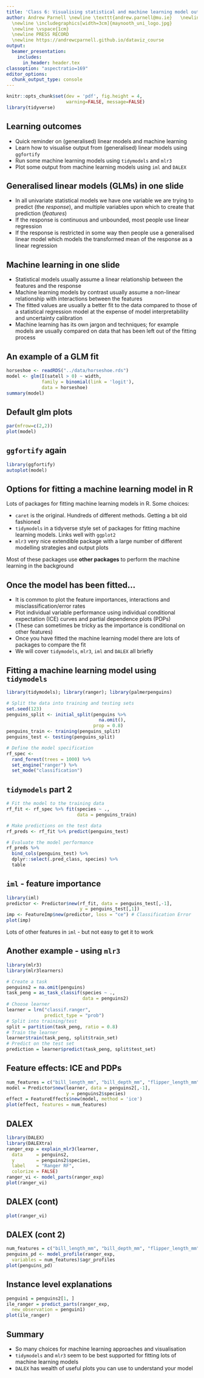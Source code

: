 ```yaml
---
title: 'Class 6: Visualising statistical and machine learning model output.'
author: Andrew Parnell \newline \texttt{andrew.parnell@mu.ie}   \newline \vspace{1cm}
  \newline \includegraphics[width=3cm]{maynooth_uni_logo.jpg}
  \newline \vspace{1cm}
  \newline PRESS RECORD 
  \newline https://andrewcparnell.github.io/dataviz_course 
output:
  beamer_presentation:
    includes:
      in_header: header.tex
classoption: "aspectratio=169"
editor_options: 
  chunk_output_type: console
---
```


```r
knitr::opts_chunk$set(dev = 'pdf', fig.height = 4,
                      warning=FALSE, message=FALSE)
library(tidyverse)
```

## Learning outcomes

- Quick reminder on (generalised) linear models and machine learning
- Learn how to visualise output from (generalised) linear models using `ggfortify`
- Run some machine learning models using `tidymodels` and `mlr3`
- Plot some output from machine learning models using `iml` and `DALEX`

## Generalised linear models (GLMs) in one slide

- In all univariate statistical models we have one variable we are trying to predict (the _response_), and multiple variables upon which to create that prediction (_features_)
- If the response is continuous and unbounded, most people use linear regression
- If the response is restricted in some way then people use a generalised linear model which models the transformed mean of the response as a linear regression

## Machine learning in one slide

- Statistical models usually assume a linear relationship between the features and the response
- Machine learning models by contrast usually assume a non-linear relationship with interactions between the features
- The fitted values are usually a better fit to the data compared to those of a statistical regression model at the expense of model interpretability and uncertainty calibration
- Machine learning has its own jargon and techniques; for example models are usually compared on data that has been left out of the fitting process

## An example of a GLM fit

\small 
```r
horseshoe <- readRDS("../data/horseshoe.rds")
model <- glm(I(satell > 0) ~ width, 
             family = binomial(link = 'logit'), 
             data = horseshoe)
summary(model)
```

## Default glm plots

```r
par(mfrow=c(2,2))
plot(model)
```

## `ggfortify` again

```r
library(ggfortify)
autoplot(model)
```

## Options for fitting a machine learning model in R

Lots of packages for fitting machine learning models in R. Some choices:

- `caret` is the original. Hundreds of different methods. Getting a bit old fashioned
- `tidymodels` in a tidyverse style set of packages for fitting machine learning models. Links well with `ggplot2`
- `mlr3` very nice extendible package with a large number of different modelling strategies and output plots

Most of these packages use __other packages__ to perform the machine learning in the background

## Once the model has been fitted...

- It is common to plot the feature importances, interactions and misclassification/error rates
- Plot individual variable performance using individual conditional expectation (ICE) curves and partial dependence plots (PDPs)
- (These can sometimes be tricky as the importance is conditional on other features)
- Once you have fitted the machine learning model there are lots of packages to compare the fit
- We will cover `tidymodels`, `mlr3`, `iml` and `DALEX` all briefly

## Fitting a machine learning model using `tidymodels`

\small 
```r
library(tidymodels); library(ranger); library(palmerpenguins)

# Split the data into training and testing sets
set.seed(123)
penguins_split <- initial_split(penguins %>% 
                                  na.omit(), 
                                prop = 0.8)
penguins_train <- training(penguins_split)
penguins_test <- testing(penguins_split)

# Define the model specification
rf_spec <- 
  rand_forest(trees = 1000) %>% 
  set_engine("ranger") %>% 
  set_mode("classification")
```

## `tidymodels` part 2

\small 
```r
# Fit the model to the training data
rf_fit <- rf_spec %>% fit(species ~ ., 
                          data = penguins_train)

# Make predictions on the test data
rf_preds <- rf_fit %>% predict(penguins_test)

# Evaluate the model performance
rf_preds %>% 
  bind_cols(penguins_test) %>% 
  dplyr::select(.pred_class, species) %>% 
  table
```

## `iml` - feature importance

```r
library(iml)
predictor <- Predictor$new(rf_fit, data = penguins_test[,-1],
                           y = penguins_test[,1])
imp <- FeatureImp$new(predictor, loss = "ce") # Classification Error
plot(imp)
```

Lots of other features in `iml` - but not easy to get it to work

## Another example - using `mlr3`

```r
library(mlr3)
library(mlr3learners)

# Create a task
penguins2 = na.omit(penguins)
task_peng = as_task_classif(species ~ ., 
                            data = penguins2)
# Choose learner
learner = lrn("classif.ranger", 
              predict_type = "prob")
# Split into training/test
split = partition(task_peng, ratio = 0.8)
# Train the learner
learner$train(task_peng, split$train_set)
# Predict on the test set
prediction = learner$predict(task_peng, split$test_set)
```

## Feature effects: ICE and PDPs

```r
num_features = c("bill_length_mm", "bill_depth_mm", "flipper_length_mm", "body_mass_g", "year")
model = Predictor$new(learner, data = penguins2[,-1], 
                      y = penguins2$species)
effect = FeatureEffects$new(model, method = 'ice')
plot(effect, features = num_features)
```

## DALEX

```r
library(DALEX)
library(DALEXtra)
ranger_exp = explain_mlr3(learner,
  data     = penguins2,
  y        = penguins2$species,
  label    = "Ranger RF",
  colorize = FALSE)
ranger_vi <- model_parts(ranger_exp)
plot(ranger_vi)
```

## DALEX (cont)

```r
plot(ranger_vi)
```

## DALEX (cont 2)

```r
num_features = c("bill_length_mm", "bill_depth_mm", "flipper_length_mm", "body_mass_g", "year")
penguins_pd <- model_profile(ranger_exp,
  variables = num_features)$agr_profiles
plot(penguins_pd)
```

## Instance level explanations

```r
penguin1 = penguins2[1, ]
ile_ranger = predict_parts(ranger_exp,
  new_observation = penguin1)
plot(ile_ranger)
```

## Summary

- So many choices for machine learning approaches and visualisation 
- `tidymodels` and `mlr3` seem to be best supported for fitting lots of machine learning models
- `DALEX` has wealth of useful plots you can use to understand your model
